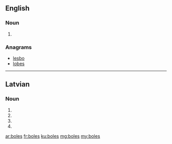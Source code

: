 {{also|bolēs|bóleś}}

==English==

===Noun===
{{head|en|plural}}

# {{plural of|bole|lang=en}}

===Anagrams===
* [[lesbo#English|lesbo]]
* [[lobes#English|lobes]]

----

==Latvian==

===Noun===
{{head|lv|noun form|g=f}}

# {{lv-inflection of|bole|gen|s}}
# {{lv-inflection of|bole|nom|p}}
# {{lv-inflection of|bole|voc|p}}
# {{lv-inflection of|bole|acc|p}}

[[ar:boles]]
[[fr:boles]]
[[ku:boles]]
[[mg:boles]]
[[my:boles]]